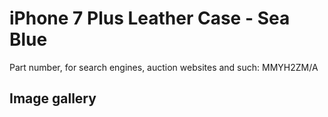 # iPhone 7 Plus Leather Case - Sea Blue

Part number, for search engines, auction websites and such: MMYH2ZM/A

## Image gallery

<div style={{ width: "768px" }}>
  <GalleryComponent
    images={[
      {
        original: "/everysource/MMYH2",
        thumbnail: "/everypreview/MMYH2",
      },
      {
        original: "/everysource/MMYH2_AV1_GOLD",
        thumbnail: "/everypreview/MMYH2_AV1_GOLD",
      },
      {
        original: "/everysource/MMYH2_AV1_JET_BLACK",
        thumbnail: "/everypreview/MMYH2_AV1_JET_BLACK",
      },
      {
        original: "/everysource/MMYH2_AV1_RED",
        thumbnail: "/everypreview/MMYH2_AV1_RED",
      },
      {
        original: "/everysource/MMYH2_AV1_SILVER",
        thumbnail: "/everypreview/MMYH2_AV1_SILVER",
      },
      {
        original: "/everysource/MMYH2_AV2",
        thumbnail: "/everypreview/MMYH2_AV2",
      }
    ]}
  />
</div>